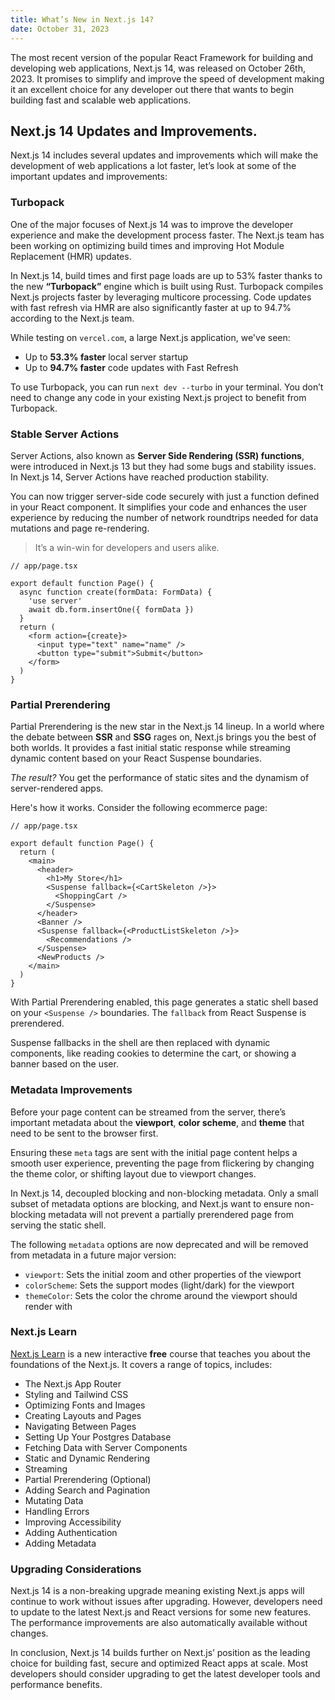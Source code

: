 ```yaml
---
title: What’s New in Next.js 14?
date: October 31, 2023
---
```


The most recent version of the popular React Framework for building and developing web applications, Next.js 14, was released on October 26th, 2023. It promises to simplify and improve the speed of development making it an excellent choice for any developer out there that wants to begin building fast and scalable web applications.

## Next.js 14 Updates and Improvements.

Next.js 14 includes several updates and improvements which will make the development of web applications a lot faster, let’s look at some of the important updates and improvements:

### Turbopack

One of the major focuses of Next.js 14 was to improve the developer experience and make the development process faster. The Next.js team has been working on optimizing build times and improving Hot Module Replacement (HMR) updates.

In Next.js 14, build times and first page loads are up to 53% faster thanks to the new **“Turbopack”** engine which is built using Rust. Turbopack compiles Next.js projects faster by leveraging multicore processing. Code updates with fast refresh via HMR are also significantly faster at up to 94.7% according to the Next.js team.

While testing on `vercel.com`, a large Next.js application, we've seen:

- Up to **53.3% faster** local server startup
- Up to **94.7% faster** code updates with Fast Refresh

To use Turbopack, you can run `next dev --turbo` in your terminal. You don’t need to change any code in your existing Next.js project to benefit from Turbopack.

### Stable Server Actions

Server Actions, also known as **Server Side Rendering (SSR) functions**, were introduced in Next.js 13 but they had some bugs and stability issues. In Next.js 14, Server Actions have reached production stability.

You can now trigger server-side code securely with just a function defined in your React component. It simplifies your code and enhances the user experience by reducing the number of network roundtrips needed for data mutations and page re-rendering.

> It’s a win-win for developers and users alike.

```tsx
// app/page.tsx

export default function Page() {
  async function create(formData: FormData) {
    'use server'
    await db.form.insertOne({ formData })
  }
  return (
    <form action={create}>
      <input type="text" name="name" />
      <button type="submit">Submit</button>
    </form>
  )
}
```

### Partial Prerendering

Partial Prerendering is the new star in the Next.js 14 lineup. In a world where the debate between **SSR** and **SSG** rages on, Next.js brings you the best of both worlds. It provides a fast initial static response while streaming dynamic content based on your React Suspense boundaries.

_The result?_ You get the performance of static sites and the dynamism of server-rendered apps.

Here's how it works. Consider the following ecommerce page:

```tsx
// app/page.tsx

export default function Page() {
  return (
    <main>
      <header>
        <h1>My Store</h1>
        <Suspense fallback={<CartSkeleton />}>
          <ShoppingCart />
        </Suspense>
      </header>
      <Banner />
      <Suspense fallback={<ProductListSkeleton />}>
        <Recommendations />
      </Suspense>
      <NewProducts />
    </main>
  )
}
```

With Partial Prerendering enabled, this page generates a static shell based on your `<Suspense />` boundaries. The `fallback` from React Suspense is prerendered.

Suspense fallbacks in the shell are then replaced with dynamic components, like reading cookies to determine the cart, or showing a banner based on the user.

### Metadata Improvements

Before your page content can be streamed from the server, there’s important metadata about the **viewport**, **color scheme**, and **theme** that need to be sent to the browser first.

Ensuring these `meta` tags are sent with the initial page content helps a smooth user experience, preventing the page from flickering by changing the theme color, or shifting layout due to viewport changes.

In Next.js 14, decoupled blocking and non-blocking metadata. Only a small subset of metadata options are blocking, and Next.js want to ensure non-blocking metadata will not prevent a partially prerendered page from serving the static shell.

The following `metadata` options are now deprecated and will be removed from metadata in a future major version:

- `viewport`: Sets the initial zoom and other properties of the viewport
- `colorScheme`: Sets the support modes (light/dark) for the viewport
- `themeColor`: Sets the color the chrome around the viewport should render with

### Next.js Learn

<a href="https://nextjs.org/learn/" target="_blank">Next.js Learn</a> is a new interactive **free** course that teaches you about the foundations of the Next.js. It covers a range of topics, includes:

- The Next.js App Router
- Styling and Tailwind CSS
- Optimizing Fonts and Images
- Creating Layouts and Pages
- Navigating Between Pages
- Setting Up Your Postgres Database
- Fetching Data with Server Components
- Static and Dynamic Rendering
- Streaming
- Partial Prerendering (Optional)
- Adding Search and Pagination
- Mutating Data
- Handling Errors
- Improving Accessibility
- Adding Authentication
- Adding Metadata

### Upgrading Considerations

Next.js 14 is a non-breaking upgrade meaning existing Next.js apps will continue to work without issues after upgrading. However, developers need to update to the latest Next.js and React versions for some new features. The performance improvements are also automatically available without changes.

In conclusion, Next.js 14 builds further on Next.js’ position as the leading choice for building fast, secure and optimized React apps at scale. Most developers should consider upgrading to get the latest developer tools and performance benefits.